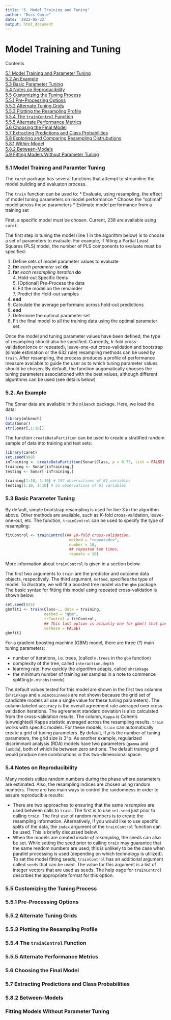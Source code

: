 ```yaml
---
title: "5. Model Training and Tuning"
author: "Russ Conte"
date: '2022-05-22'
output: html_document
---
```


# Model Training and Tuning

Contents

[5.1 Model Training and Parameter Tuning](#Model Training and Parameter Tuning)<br>
[5.2 An Example](#5.2 An Example)<br>
[5.3 Basic Parameter Tuning](#5.3 Basic Parameter Tuning)<br>
[5.4 Notes on Reproducibility](#5.4 Notes on Reproducibility)<br>
[5.5 Customizing the Tuning Process](#5.5 Customizing the Tuning Process)<br>
[5.5.1 Pre-Processing Options](#5.5.1 Pre-Processing Option)<br>
[5.5.2 Alternate Tuning Grids](#Alternate Tuning Grids)<br>
[5.5.3 Plotting the Resampling Profile](#Plotting the Resampling Profile)<br>
[5.5.4 The `trainControl` Function](#5.5.4 The `trainControl` Function)<br>
[5.5.5 Alternate Performance Metrics](#Alkternate Performance Metrics)<br>
[5.6 Choosing the Final Model](#Choosing the Final Model)<br>
[5.7 Extracting Predictions and Class Probabilities](#Extracting Predictions and Class Probabilities)<br>
[5.8 Exploring and Comparing Resampling Distrubutions](#Exploring and Comparing Resampling Distributions)<br>
[5.8.1 Within-Model](#5.8.1 Within-Model)<br>
[5.8.2 Between-Models](#Between-Models)<br>
[5.9 Fitting Models Without Parameter Tuning](#5.9 Fitting Models Without Parameter Tuning)<br>


### <a id="5.1 Model Training and Parameter Tuning"></a>5.1 Model Training and Paramter Tuning###

The `caret` package has several functions that attempt to streamline the model building and evaluaton process.

The `train` function can be used to:
* Evaluate, using resampling, the effect of model tuning parameters on model performance
* Choose the "optimal" model across these parameters
* Estimate model performance from a training set

First, a specific model must be chosen. Current, 238 are available using `caret`.

The first step in tuning the model (line 1 in the algorithm below) is to choose a set of parameters to evaluate. For example, if fitting a Partial Least Squares (PLS) model, the number of PLS components to evaluate must be specified:

1. Define sets of model parameter values to evaluate
2. **for** *each parameter set* **do**
3.    **for** *each resampling iteration* **do**<br>
    4. Hold-out Specific Items<br>
    5. [Optional] Pre-Process the data<br>
    6. Fit the model on the remainder<br>
    7. Predict the Hold-out samples<br>
8.    **end**
9.    Calculate the average performanc across hold-out predictions
10. **end**
11. Determine the optimal parameter set
12. Fit the final model to all the training data using the optimal parameter set.


Once the model and tuning parameter values have been defined, the type of resampling should also be specified. Currently, *k*-fold cross-validation(once or repeated), leave-one-out cross-validation and bootstrap (simple estimation or the 632 rule) resampling methods can be used by `train`. After resampling, the process produces a profile of performance measure available to guide the user as to which tuning parameter values should be chosen. By default, the function augomatically chooses the tuning parameters associationed with the best values, although different algorithms can be used (see details below)


### <a id="5.2. An Example"></a>5.2. An Example###

The Sonar data are available in the `mlbench` package. Here, we load the data:

```r

library(mlbench)
data(Sonar)
str(Sonar[,1:10])

```

The function `createDataPartition` can be used to create a stratified random sample of data into training and test sets:

```r

library(caret)
set.seed(998)
inTraining <- createDataPartition(Sonar$Class, p = 0.75, list = FALSE)
training <- Sonar[inTraining,]
testing <- Sonar[-inTraining,]

training[1:10, 1:10] # 157 observations of 61 variables
testing[1:10, 1:10] # 51 observations of 61 variables

```


### <a id="5.3 Basic Parameter Tuning"></a>5.3 Basic Parameter Tuning###

By default, simple bootstrap resampling is used for line 3 in the algorithm above. Other methods are available, such as *K*-fold cross-validation, leave-one-out, etc. The function, `trainControl` can be used to specify the type of resampling:

```r

fitControl <- trainControl(## 10-fold cross-validation,
                            method = "repeatedcv",
                            number = 10,
                            ## repeated ten times,
                            repeats = 10)

```


More information about `trainControl` is given in a section below.

The first two arguments to `train` are the predictor and outcome data objects, respectively. The third argument, `method`, specifies the type of model. To illustrate, we will fit a boosted tree model via the `gbm` package. The basic syntax for fitting this model using repeated cross-validation is shown below:

```r

set.seed(825)
gbmfit1 <- train(Class~., data = training,
                 method = "gbm",
                 trControl = fitControl,
                 ## This last option is actually one for gbm() that passes through
                 verbose = FALSE)
gbmfit1

```

For a gradient boosting machine (GBM) model, there are three (?) main tuning parameters:

* number of iterations, i.e. trees, (called `n.trees` in the `gbm` function)
* complexity of the tree, called `interaction.depth`
* learning rate: how quickly the algorithm adapts, called `shrinkage`
* the minimum number of training set samples in a note to commence splitting(`n.minobsinnode`)

The default values tested for this model are shown in the first two columns (`shrinkage` and `n.minobsinnode` are not shown because the grid set of candidate models all use a single value for these tuning parameters). The column labeled `accuracy` is the overall agreement rate averaged over cross-validation iterations. The agreement standard deviation is also calculated from the cross-validation results. The column, `Kappa` is Cohen's (unweighted) Kappa statistic averaged across the resampling results. `train` works with specific models. For these models, `train` can automatically create a grid of tuning parameters. By default, if *p* is the number of tuning parameters, the grid size is 3^p. As another example, regularized discriminant analysis (RDA) models have two parameters (`gamma` and `lambda`), both of which lie between zero and one. The default trainng grid would produce nine combinations in this two-dimensional space.

### <a id="5.4 Notes on Reproducibility"></a>5.4 Notes on Reproducibility###

Many models utilize random numbers during the phase where parameters are estimated. Also, the resampling indices are chosen using random numbers. There are two main ways to control the randomness in order to assure reproducible results:

* There are two approaches to ensuring that the same *resamples* are used between calls to `train`. The first is to use `set.seed` just prior to calling `train`. The first use of random numbers is to create the resampling information. Alternatively, if you would like to use specific splits of the data, the `index` argument of the `trainControl` function can be used. This is briefly discussed below.
* When the models are created *inside of resampling*, the seeds can also be set. While setting the seed prior to calling `train` may guarantee that the same rendom numbers are used, this is unlikely to be the case when parallel processing is used (depending on which technology is utilized). To set the model fitting seeds, `trainControl` has an additional argument called `seeds` that can be used. The value for this argument is a list of integer vectors that are used as seeds. The help oage for `trainControl` describes the appropriate format for this option.



### <a id="5.5 Customizing the Tuning Process"></a>5.5 Customizing the Tuning Process###


### <a id="5.5.1 Pre-Processing Options"></a>5.5.1 Pre-Processing Options###



### <a id="5.5.2 Alternate Tuning Grids"></a>5.5.2 Alternate Tuning Grids###


### <a id="5.5.3 Plotting the Resampling Profile"></a>5.5.3 Plotting the Resampling Profile###


### <a id="5.5.4 The `trainControl` Function"></a>5.5.4 The `trainControl` Function###


### <a id="5.5.5 Alternate Performance Metrics"></a>5.5.5 Alternate Performance Metrics###


### <a id="5.6 Choosing the Final Model"></a>5.6 Choosing the Final Model###


### <a id="5.7 Extracting Predictions and Class Probabilities"></a>5.7 Extracting Predictions and Class Probabilities###



### <a id="5.8.2 Between-Models"></a>5.8.2 Between-Models###



### <a id="5.9 Fitting Models Without Parameter Tuning"></a>Fitting Models Without Parameter Tuning###


